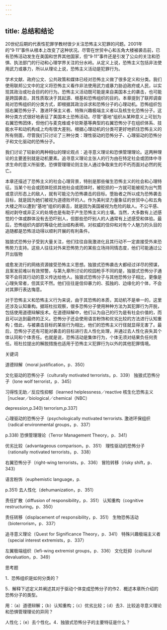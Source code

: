 ```yaml
---
---
---
```

title: 总结和结论
---



20世纪后期的代表性犯罪学教材很少关注恐怖主义犯罪的问题。2001年的“9·11”事件从根本上改变了这种状况。尽管在世贸中心和五角大楼被袭击前，已有恐怖活动发生在美国和世界其他国家，但“9·11”事件还是引发了公众的关注和恐惧、执法部门的行动和心理学界关注的分水岭。从定义上说，恐怖主义包括非法使用武力或暴力，所以从理论上说，恐怖主义活动是犯罪行为。

学术文献、政府公文、公共政策和媒体已经对恐怖主义做了很多定义和分类。我们使用联邦公文中的定义将恐怖主义看作非法使用武力或暴力胁迫政府或人民，以实现其政治或社会目的的行为。恐怖主义活动既可能是来自美国本土的袭击，也可能是跨国袭击，其性质取决于其起源、根基和恐怖组织的目的。本章提到了联邦调查局对恐怖组织的分类方式，即根据其政治诉求和恐怖分子的心理动机。恐怖组织包括右翼恐怖分子、激进环保主义者、特殊兴趣极端主义者以及核生化恐怖分子。这种分类方式很好地表征了美国本土恐怖活动。尽管“基地”组织从某种意义上可划为右翼恐怖团体，但他们与麦克维或卡钦斯基等典型的右翼恐怖分子在组织体系、技能水平和动机构成上均有很大差别。根据心理动机的分类可更好地抓住恐怖主义的所有侧面，尽管我们只讨论了三种分类：理性驱动的恐怖分子、心理驱动的恐怖分子和文化驱动的恐怖分子。

我们讨论了较新的两种相似的理论观点：追寻意义理论和恐惧管理理论。这两种理论的主要差别就是动机要素。追寻意义理论主张人的行为由在特定社会或团体中寻求生命的意义所驱使。恐惧管理理论则主张人通过争取来生的不朽而面对必然的死亡。

本章还描述了恐怖主义的社会心理背景，特别是那些催生恐怖主义的社会和心理特征。当某个社会或团体贬损其他社会或团体时，被贬损的一方就可能被视为出气筒或意识形态上的敌人，就有可能沦为恐怖袭击的目标。堕胎者之所以成为恐怖袭击目标，就是因为她们被视为道德败坏的人。作为美利坚力量象征的世贸中心和五角大楼之所以遭到“基地”组织的袭击，就是因为美国被视为危险的敌人。不公平感、相对剥夺或非正义的处境也是有助于产生恐怖主义的土壤。当然，大多数有上述感觉的个体或群体没有去恐吓别人，但那些恐吓别人的人通常有上述感受和体验。最后，恐怖组织内部的等级化统治结构表明，对权威的信仰和对有个人魅力的头目的追随都是恐怖活动得以顺利开展的有利条件。

独狼式恐怖分子受到大量关注，他们往往自我激进化且其行动不一定直接受外来恐怖势力支持。这些人往往对外来恐怖势力的某些立场持同情态度，他们可能通过公开出版物



或愈发流行的网络资源接受恐怖主义思想。独狼式恐怖袭击大都经过详尽的预谋，且案发前难以有效预警。与第九章所讨论的校园枪手不同的是，独狼式恐怖分子通常不会将其行动的意义传达给他人。独狼式恐怖分子与其他恐怖分子相比，更像是心理失常者，但其实不然。他们往往是信仰暴力的、孤独的、边缘化的个体，不会对其罪行表达悔意。

对于恐怖主义和恐怖主义行为来说，由于其恐怖的本质，其动机不是单一的，这里还涉及认知重构。据班杜拉观察，很多恐怖分子使用种种方法为其犯罪行为开脱，包括使用道德辩解技术。在道德辩解中，他们认为自己的行为是有社会价值的，而且可以达到最终的正义。恐怖分子还会使用语言粉饰和优劣比较的方法进行认知重构；借此，与被袭击目标的某些行为相比，他们的恐怖主义行径就显得无害了。最后，恐怖分子还有可能对袭击的目标进行去人性化处理，并通过去人性化丧失其个体认同和个体责任。也就是说，恐怖活动是集体行为，个体无须对结果负任何责任。班杜拉提出的解脱措施也适用于恐怖主义犯罪行为以外的其他犯罪情境。

关键词

道德辩解（moral justification，p．350）

文化驱动的恐怖分子（culturally motivated terrorists，p．339） 独狼式恐怖分子（lone wolf terrorist，p．345）

习得性无助／反应性抑郁（learned helplessness／reactive 核生化恐怖主义［nuclear／biological／chemical（NBC）

depression,p.340) terrorism,p.337]

心理驱动的恐怖分子（psychologically motivated terrorists. 激进环保组织（radical environmental groups，p．337）

p.338) 恐惧管理理论（Terror Management Theory，p．341）

优劣比较（advantageous comparison，p．351） 理性驱动的恐怖分子（rationally motivated terrorists，p．338）

右翼恐怖分子（right-wing terrorists，p．336） 冒险转移（risky shift，p．343）

语言粉饰（euphemistic language，p.

p.351) 去人性化（dehumanization，p．351）

责任扩散（diffusion of responsibility，p．351） 认知重构（cognitive restructuring，p．350）

责任转移（displacement of responsibility，p．351） 生物恐怖活动（bioterrorism，p．337）

追寻意义理论（Quest for Significance Theory，p．341） 特殊兴趣极端主义者（special interest extremists，p．337）

左翼极端组织（lefi-wing extremist groups，p．336） 文化贬抑（cultural devaluation，p．349）

思考题

1．恐怖组织是如何分类的？

5．解释下述定义并阐述其对于驱动个体变成恐怖分子的作2．概述本章所介绍的恐怖分子的类型。

用：（a）道德辩解；（b）认知重构；（c）优劣比较；（d）去3．比较追寻意义理论和恐惧管理理论的异同？

人性化；（e）去个性化。4．独狼式恐怖分子的主要特征是什么？